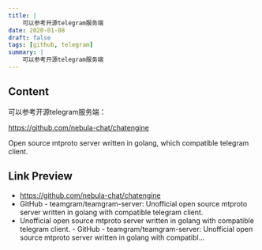 ```yaml
---
title: |
    可以参考开源telegram服务端
date: 2020-01-08
draft: false
tags: [github, telegram]
summary: |
    可以参考开源telegram服务端
---
```


## Content

可以参考开源telegram服务端：

https://github.com/nebula-chat/chatengine

Open source mtproto server written in golang, which compatible telegram client.

## Link Preview

- https://github.com/nebula-chat/chatengine
- GitHub - teamgram/teamgram-server: Unofficial open source mtproto server written in golang with compatible telegram client.
- Unofficial open source mtproto server written in golang with compatible telegram client.  - GitHub - teamgram/teamgram-server: Unofficial open source mtproto server written in golang with compatibl...
